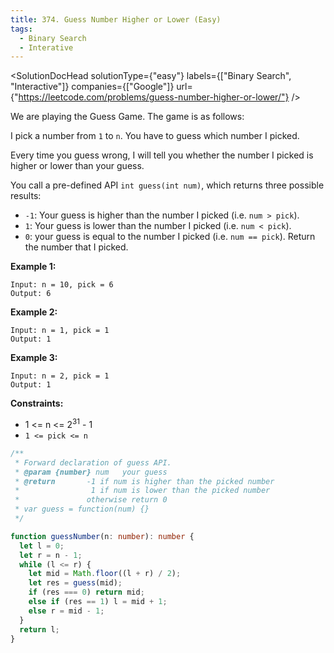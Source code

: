 ```yaml
---
title: 374. Guess Number Higher or Lower (Easy)
tags:
  - Binary Search
  - Interative
---
```



<SolutionDocHead
  solutionType={"easy"}
  labels={["Binary Search", "Interactive"]}
  companies={["Google"]}
  url={"https://leetcode.com/problems/guess-number-higher-or-lower/"}
/>

We are playing the Guess Game. The game is as follows:

I pick a number from `1` to `n`. You have to guess which number I picked.

Every time you guess wrong, I will tell you whether the number I picked is higher or lower than your guess.

You call a pre-defined API `int guess(int num)`, which returns three possible results:

- `-1`: Your guess is higher than the number I picked (i.e. `num > pick`).
- `1`: Your guess is lower than the number I picked (i.e. `num < pick`).
- `0`: your guess is equal to the number I picked (i.e. `num == pick`).
  Return the number that I picked.

<b>Example 1:</b>

```
Input: n = 10, pick = 6
Output: 6
```

<b>Example 2:</b>

```
Input: n = 1, pick = 1
Output: 1
```

<b>Example 3:</b>

```
Input: n = 2, pick = 1
Output: 1
```

<b>Constraints:</b>

- 1 <= n <= 2<sup>31</sup> - 1
- `1 <= pick <= n`

```ts title= solution.ts
/**
 * Forward declaration of guess API.
 * @param {number} num   your guess
 * @return 	     -1 if num is higher than the picked number
 *			      1 if num is lower than the picked number
 *               otherwise return 0
 * var guess = function(num) {}
 */

function guessNumber(n: number): number {
  let l = 0;
  let r = n - 1;
  while (l <= r) {
    let mid = Math.floor((l + r) / 2);
    let res = guess(mid);
    if (res === 0) return mid;
    else if (res == 1) l = mid + 1;
    else r = mid - 1;
  }
  return l;
}
```
